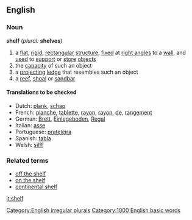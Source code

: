 ==English==
===Noun===
'''shelf''' (''plural:'' '''shelves''')
#a [[flat]], [[rigid]], [[rectangular]] [[structure]], [[fixed]] at [[right angle]]s to a [[wall]], and [[used]] to [[support]] or [[store]] [[object]]s
#the [[capacity]] of such an object
#a [[projecting]] [[ledge]] that resembles such an object
#a [[reef]], [[shoal]] or [[sandbar]]
====Translations to be checked====
*Dutch: [[plank]], [[schap]]
*French: [[planche]], [[tablette]], [[rayon]], [[rayon]], [[de]], [[rangement]]
*German: [[Brett]], [[Einlegeboden]], [[Regal]]
*Italian: [[asse]]
*Portuguese: [[prateleira]]
*Spanish: [[tabla]]
*Welsh: [[silff]]
===Related terms===
*[[off the shelf]]
*[[on the shelf]]
*[[continental shelf]]

[[Category:English irregular plurals]]
[[Category:1000 English basic words]]

[[it:shelf]]